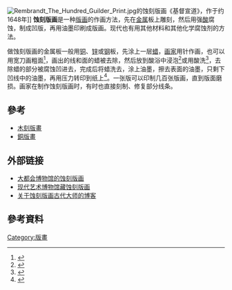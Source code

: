 {{Expand English|Etching}}
[[File:Rembrandt_The_Hundred_Guilder_Print.jpg|thumb]]的蚀刻版画《基督宣道》，作于约1648年]] 
'''蚀刻版画'''是一种[[版画|版画]]的作画方法，先在[[金属|金属]]板上雕刻，然后用强[[酸|酸]]腐蚀，制成凹版，再用油墨印刷成版画。现代也有用其他材料和其他化学腐蚀剂的方法。 

做蚀刻版画的金属板一般用[[铜|铜]]、[[锌|锌]]或[[钢|钢]]板，先涂上一层[[蜡|蜡]]，[[画家|画家]]用针作画，也可以用宽刀画粗面<ref>{{Cite web |url=http://expositions.bnf.fr/bosse/grand/209.htm |title=Planche 5 : Manière d'utiliser les échoppes |accessdate=2008-09-17 |archive-date=2011-06-08 |archive-url=https://web.archive.org/web/20110608062531/http://expositions.bnf.fr/bosse/grand/209.htm |dead-url=yes }}</ref>，画出的线和面的蜡被去除，然后放到酸浴中浸泡<ref>{{Cite web |url=http://expositions.bnf.fr/bosse/grand/207.htm |title=Planche 3 : Aiguilles et échoppes pour graver |accessdate=2008-09-17 |archive-date=2011-06-08 |archive-url=https://web.archive.org/web/20110608072035/http://expositions.bnf.fr/bosse/grand/207.htm |dead-url=yes }}</ref>或用酸洗<ref>{{Cite web |url=http://expositions.bnf.fr/bosse/grand/210.htm |title=Planche 6 : Manière de mettre l'eau-forte sur la planche |accessdate=2008-09-17 |archive-date=2011-06-08 |archive-url=https://web.archive.org/web/20110608072141/http://expositions.bnf.fr/bosse/grand/210.htm |dead-url=yes }}</ref>，去除蜡的部分被腐蚀凹进去，完成后将蜡洗去，涂上油墨，擦去表面的油墨，只剩下凹线中的油墨，再用压力转印到纸上<ref>{{Cite web |url=http://expositions.bnf.fr/bosse/grand/204.htm |title=Les Imprimeurs en taille-douce, 1642 |accessdate=2008-09-17 |archive-date=2011-06-08 |archive-url=https://web.archive.org/web/20110608071842/http://expositions.bnf.fr/bosse/grand/204.htm |dead-url=yes }}</ref>。一张版可以印制几百张版画，直到版面磨损。画家在制作蚀刻版画时，有时也直接刻制、修复部分线条。

== 參考 ==
* [[木刻版畫|木刻版畫]]
* [[銅版畫|銅版畫]]

==外部链接==
*[http://www.metmuseum.org/toah/hd/etch/hd_etch.htm 大都会博物馆的蚀刻版画]{{Wayback|url=http://www.metmuseum.org/toah/hd/etch/hd_etch.htm |date=20110430205434 }}
*[https://web.archive.org/web/20050206013510/http://www.moma.org/exhibitions/2001/whatisaprint/flash.html 现代艺术博物馆藏蚀刻版画]
*[http://oldprints.wordpress.com 关于蚀刻版画古代大师的博客] {{Wayback|url=http://oldprints.wordpress.com/ |date=20121114065754 }}

==參考資料==
{{reflist}}

[[Category:版畫|Category:版畫]]